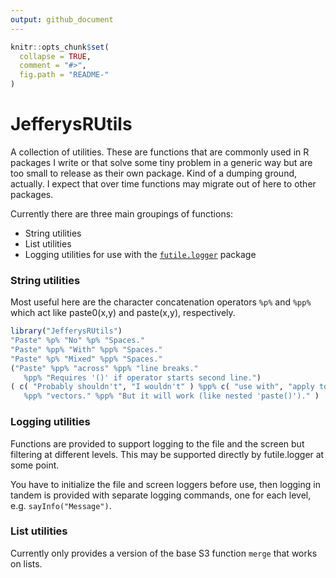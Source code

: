 ```yaml
---
output: github_document
---
```


<!-- README.md is generated from README.Rmd. Please edit that file -->

```r
knitr::opts_chunk$set(
  collapse = TRUE,
  comment = "#>",
  fig.path = "README-"
)
```

# JefferysRUtils

A collection of utilities. These are functions that are commonly used in R
packages I write or that solve some tiny problem in a generic way but are too
small to release as their own package. Kind of a dumping ground, actually.
I expect that over time functions may migrate out of here to other packages.

Currently there are three main groupings of functions:

* String utilities
* List utilities
* Logging utilities for use with the [`futile.logger`](https://CRAN.R-project.org/package=futile.logger) package

### String utilities

Most useful here are the character concatenation operators `%p%` and `%pp%` which act like paste0(x,y) and paste(x,y), respectively.
```r
library("JefferysRUtils")
"Paste" %p% "No" %p% "Spaces."
"Paste" %pp% "With" %pp% "Spaces."
"Paste" %p% "Mixed" %pp% "Spaces."
("Paste" %pp% "across" %pp% "line breaks."
   %pp% "Requires '()' if operator starts second line.")
( c( "Probably shouldn't", "I wouldn't" ) %pp% c( "use with", "apply to" )
   %pp% "vectors." %pp% "But it will work (like nested 'paste()')." )

```

### Logging utilities

Functions are provided to support logging to the file and the screen
but filtering at different levels. This may be supported directly by futile.logger at some point.

You have to initialize the file and screen loggers before use, then
logging in tandem is provided with separate logging commands, one for
each level, e.g. `sayInfo("Message")`.

### List utilities

Currently only provides a version of the base S3 function `merge` that
works on lists.
